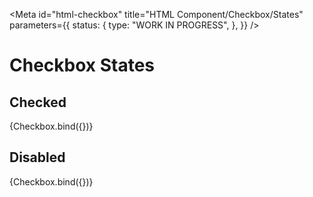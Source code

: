 <!-- @license CC0-1.0 -->


<Meta
  id="html-checkbox"
  title="HTML Component/Checkbox/States"
  parameters={{
    status: {
      type: "WORK IN PROGRESS",
    },
  }}
/>

# Checkbox States

## Checked

<Canvas>
  <Story
    name="checked"
    args={{
      checked: true,
    }}
  >
    {Checkbox.bind({})}
  </Story>
</Canvas>

## Disabled

<Canvas>
  <Story
    name="disabled"
    args={{
      disabled: true,
    }}
  >
    {Checkbox.bind({})}
  </Story>
</Canvas>
